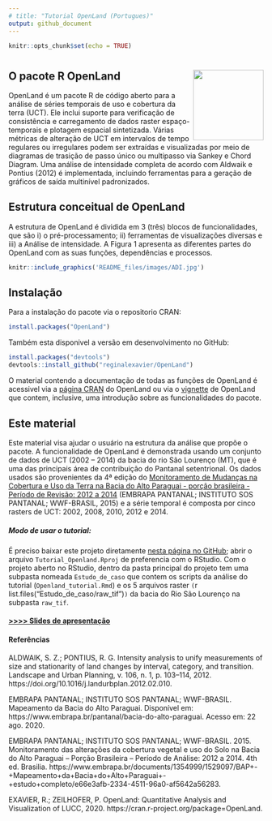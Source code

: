 ```yaml
---
# title: "Tutorial OpenLand (Portugues)"
output: github_document
---
```


<!-- README.md is generated from README.Rmd. Please edit that file -->


```r
knitr::opts_chunk$set(echo = TRUE)
```

# <img src='README_files/images/logo.png' align="right" height="139" />

## O pacote R OpenLand

OpenLand é um pacote R de código aberto para a análise de séries temporais de uso e cobertura da terra (UCT). Ele inclui suporte para verificação de consistência e carregamento de dados raster espaço-temporais e plotagem espacial sintetizada. Várias métricas de alteração de UCT em intervalos de tempo regulares ou irregulares podem ser extraídas e visualizadas por meio de diagramas de trasição de passo único ou multipasso via Sankey e Chord Diagram. Uma análise de intensidade completa de acordo com Aldwaik e Pontius (2012) é implementada, incluindo ferramentas para a geração de gráficos de saída multinível padronizados.

## Estrutura conceitual de OpenLand

A estrutura de OpenLand é dividida em 3 (três) blocos de funcionalidades, que são i) o pré-processamento; ii) ferramentas de visualizações diversas e iii) a Análise de intensidade. A Figura 1 apresenta as diferentes partes do OpenLand com as suas funções, dependências e processos.

```r
knitr::include_graphics('README_files/images/ADI.jpg')
```

## Instalação

Para a instalação do pacote via o repositorio CRAN:

```r
install.packages("OpenLand")
```

Também esta disponivel a versão em desenvolvimento no GitHub:

```r
install.packages("devtools")
devtools::install_github("reginalexavier/OpenLand")
```

O material contendo a documentação de todas as funções de OpenLand é acessivel via a [página CRAN](https://cran.r-project.org/web/packages/OpenLand/index.html) do OpenLand ou via o [vignette](https://reginalexavier.github.io/OpenLand/articles/openland_vignette.html) de OpenLand que contem, inclusive, uma introdução sobre as funcionalidades do pacote.

## Este material
Este material visa ajudar o usuário na estrutura da análise que propõe o pacote. A funcionalidade de OpenLand é demonstrada usando um conjunto de dados de UCT (2002 – 2014) da bacia do rio São Lourenço (MT), que é uma das principais área de contribuição do Pantanal setentrional. Os dados usados são provenientes da 4ª edição do [Monitoramento de Mudanças na Cobertura e Uso da Terra na Bacia do Alto Paraguai - porção brasileira - Período de Revisão: 2012 a 2014](https://www.embrapa.br/pantanal/bacia-do-alto-paraguai) (EMBRAPA PANTANAL; INSTITUTO SOS PANTANAL; WWF-BRASIL, 2015) e a série temporal é composta por cinco rasters de UCT: 2002, 2008, 2010, 2012 e 2014.

##### Modo de usar o tutorial:
É preciso baixar este projeto diretamente [nesta página no GitHub](https://github.com/reginalexavier/Tutorial_OpenLand);  abrir o arquivo `Tutorial_Openland.Rproj` de preferencia com o RStudio. Com o projeto aberto no RStudio, dentro da pasta principal do projeto tem uma subpasta nomeada `Estudo_de_caso` que contem os scripts da análise do tutorial (`Openland_tutorial.Rmd`) e os 5 arquivos raster `(`r list.files("Estudo_de_caso/raw_tif")`)` da bacia do Rio São Lourenço na subpasta `raw_tif`.

#### [>>>> Slides de apresentação](https://reginalexavier.github.io/Tutorial_OpenLand) 



#### Referências

ALDWAIK, S. Z.; PONTIUS, R. G. Intensity analysis to unify measurements of size and stationarity of land changes by interval, category, and transition. Landscape and Urban Planning, v. 106, n. 1, p. 103–114, 2012. https://doi.org/10.1016/j.landurbplan.2012.02.010.

EMBRAPA PANTANAL; INSTITUTO SOS PANTANAL; WWF-BRASIL. Mapeamento da Bacia do Alto Paraguai. Disponível em: https://www.embrapa.br/pantanal/bacia-do-alto-paraguai. Acesso em: 22 ago. 2020.

EMBRAPA PANTANAL; INSTITUTO SOS PANTANAL; WWF-BRASIL. 2015. Monitoramento das alterações da cobertura vegetal e uso do Solo na Bacia do Alto Paraguai – Porção Brasileira – Período de Análise: 2012 a 2014. 4th ed. Brasilia. https://www.embrapa.br/documents/1354999/1529097/BAP+-+Mapeamento+da+Bacia+do+Alto+Paraguai+-+estudo+completo/e66e3afb-2334-4511-96a0-af5642a56283.

EXAVIER, R.; ZEILHOFER, P. OpenLand: Quantitative Analysis and Visualization of LUCC, 2020. https://cran.r-project.org/package=OpenLand.




